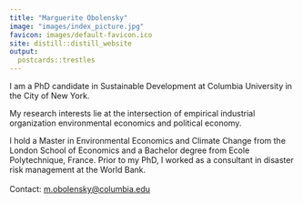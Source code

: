 ```yaml
---
title: "Marguerite Obolensky"
image: "images/index_picture.jpg"
favicon: images/default-favicon.ico
site: distill::distill_website
output: 
  postcards::trestles
---
```

I am a PhD candidate in Sustainable Development at Columbia University in the City of New York. 

My research interests lie at the intersection of empirical industrial organization environmental economics and political economy. 

I hold a Master in Environmental Economics and Climate Change from the London School of Economics and a Bachelor degree from Ecole Polytechnique, France. Prior to my PhD, I worked as a consultant in disaster risk management at the World Bank.
<br>
<br>
Contact: [m.obolensky@columbia.edu](m.obolensky@columbia.edu)
